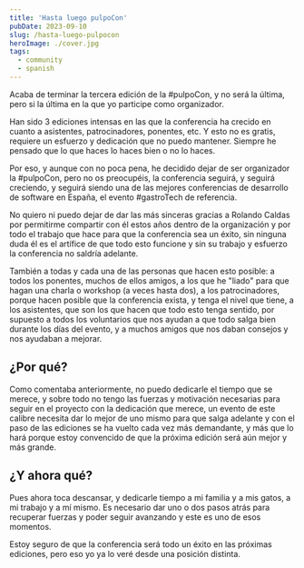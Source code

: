 ```yaml
---
title: 'Hasta luego pulpoCon'
pubDate: 2023-09-10
slug: /hasta-luego-pulpocon
heroImage: ./cover.jpg
tags:
  - community
  - spanish
---
```


Acaba de terminar la tercera edición de la #pulpoCon, y no será la última, pero si la última en la que yo participe como organizador.

Han sido 3 ediciones intensas en las que la conferencia ha crecido en cuanto a asistentes, patrocinadores, ponentes, etc. Y esto no es gratis, requiere un esfuerzo y dedicación que no puedo mantener. Siempre he pensado que lo que haces lo haces bien o no lo haces.

Por eso, y aunque con no poca pena, he decidido dejar de ser organizador la #pulpoCon, pero no os preocupéis, la conferencia seguirá, y seguirá creciendo, y seguirá siendo una de las mejores conferencias de desarrollo de software en España, el evento #gastroTech de referencia.

No quiero ni puedo dejar de dar las más sinceras gracias a Rolando Caldas por permitirme compartir con él estos años dentro de la organización y por todo el trabajo que hace para que la conferencia sea un éxito, sin ninguna duda él es el artífice de que todo esto funcione y sin su trabajo y esfuerzo la conferencia no saldría adelante.

También a todas y cada una de las personas que hacen esto posible: a todos los ponentes, muchos de ellos amigos, a los que he "liado" para que hagan una charla o workshop (a veces hasta dos), a los patrocinadores, porque hacen posible que la conferencia exista, y tenga el nivel que tiene, a los asistentes, que son los que hacen que todo esto tenga sentido, por supuesto a todos los voluntarios que nos ayudan a que todo salga bien durante los días del evento, y a muchos amigos que nos daban consejos y nos ayudaban a mejorar.

## ¿Por qué?

Como comentaba anteriormente, no puedo dedicarle el tiempo que se merece, y sobre todo no tengo las fuerzas y motivación necesarias para seguir en el proyecto con la dedicación que merece, un evento de este calibre necesita dar lo mejor de uno mismo para que salga adelante y con el paso de las ediciones se ha vuelto cada vez más demandante, y más que lo hará porque estoy convencido de que la próxima edición será aún mejor y más grande.

## ¿Y ahora qué?

Pues ahora toca descansar, y dedicarle tiempo a mi familia y a mis gatos, a mi trabajo y a mí mismo. Es necesario dar uno o dos pasos atrás para recuperar fuerzas y poder seguir avanzando y este es uno de esos momentos.

Estoy seguro de que la conferencia será todo un éxito en las próximas ediciones, pero eso yo ya lo veré desde una posición distinta.
